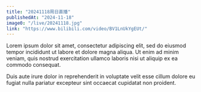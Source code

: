 ```yaml
---
title: "20241118周日直播"
publishedAt: "2024-11-18"
image0: "/live/20241118.jpg"
link: "https://www.bilibili.com/video/BV1LnUkYgEUt/"
---
```


Lorem ipsum dolor sit amet, consectetur adipiscing elit, sed do eiusmod tempor incididunt ut labore et dolore magna aliqua. Ut enim ad minim veniam, quis nostrud exercitation ullamco laboris nisi ut aliquip ex ea commodo consequat.

Duis aute irure dolor in reprehenderit in voluptate velit esse cillum dolore eu fugiat nulla pariatur excepteur sint occaecat cupidatat non proident.
